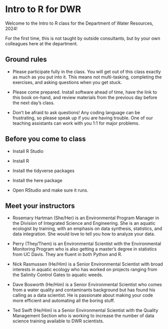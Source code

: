 # Intro to R for DWR {.unnumbered}

Welcome to the Intro to R class for the Department of Water Resources, 2024!

For the first time, this is not taught by outside consultants, but by your own colleagues here at the department.

## Ground rules

-   Please participate fully in the class. You will get out of this class exactly as much as you put into it. This means not multi-tasking, completing the exercises, and asking questions when you get stuck.

-   Please come prepared. Install software ahead of time, have the link to this book on-hand, and review materials from the previous day before the next day's class.

-   Don't be afraid to ask questions! Any coding language can be frustrating, so please speak up if you are having trouble. One of our teaching assistants can work with you 1:1 for major problems.

## Before you come to class

-   Install R Studio

-   Install R

-   Install the tidyverse packages

-   Install the here package

-   Open RStudio and make sure it runs.

## Meet your instructors

-   Rosemary Hartman (She/Her) is an Environmental Program Manager in the Division of Integrated Science and Engineering. She is an aquatic ecologist by training, with an emphasis on data synthesis, statistics, and data integration. She would love to tell you how to analyze your data.

-   Perry (They/Them) is an Environmental Scientist with the Environmental Monitoring Program who is also getting a master's degree in statistics from UC Davis. They are fluent in both Python and R.

-   Nick Rasmussen (He/Him) is a Senior Environmental Scientist with broad interests in aquatic ecology who has worked on projects ranging from the Salinity Control Gates to aquatic weeds.

-   Dave Bosworth (He/Him) is a Senior Environmental Scientist who comes from a water quality and contaminants background but has found his calling as a data scientist. He is passionate about making your code more efficient and automating all the boring stuff.

-   Ted Swift (He/Him) is a Senior Environmental Scientist with the Quality Management Section who is working to increase the number of data science training available to DWR scientists.
